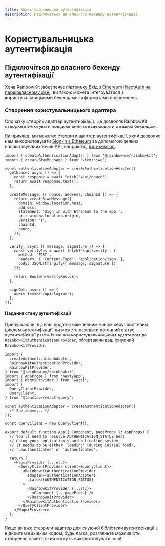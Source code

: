 ```yaml
---
title: Користувальницька аутентифікація
description: Підключіться до власного бекенду аутентифікації
---
```


# Користувальницька аутентифікація

## Підключіться до власного бекенду аутентифікації

Хоча RainbowKit забезпечує [підтримку Вхід з Ethereum і NextAuth на першокласному рівні,](/docs/authentication#set-up-sign-in-with-ethereum-and-nextauth) ви також можете інтегруватися з користувальницькими бекендами та форматами повідомлень.

### Створення користувальницького адаптера

Спочатку створіть адаптер аутентифікації. Це дозволяє RainbowKit створювати/готувати повідомлення та взаємодіяти з вашим бекендом.

Як приклад, ми можемо створити адаптер аутентифікації, який дозволяє нам використовувати [Sign-In з Ethereum](https://login.xyz) за допомогою деяких налаштовуваних точок API, наприклад, [iron-session](https://github.com/rainbow-me/rainbowkit/tree/main/examples/with-next-siwe-iron-session).

```tsx
import { createAuthenticationAdapter } from '@rainbow-me/rainbowkit';
import { createSiweMessage } from 'viem/siwe';

const authenticationAdapter = createAuthenticationAdapter({
  getNonce: async () => {
    const response = await fetch('/api/nonce');
    return await response.text();
  },

  createMessage: ({ nonce, address, chainId }) => {
    return createSiweMessage({
      domain: window.location.host,
      address,
      statement: 'Sign in with Ethereum to the app.',
      uri: window.location.origin,
      version: '1',
      chainId,
      nonce,
    });
  },

  verify: async ({ message, signature }) => {
    const verifyRes = await fetch('/api/verify', {
      method: 'POST',
      headers: { 'Content-Type': 'application/json' },
      body: JSON.stringify({ message, signature }),
    });

    return Boolean(verifyRes.ok);
  },

  signOut: async () => {
    await fetch('/api/logout');
  },
});
```

#### Надання стану аутентифікації

Припускаючи, що ваш додаток вже певним чином керує життєвим циклом аутентифікації, ви можете передати поточний статус аутентифікації разом із вашим користувальницьким адаптером до `RainbowKitAuthenticationProvider`, обгортаючи ваш існуючий `RainbowKitProvider`.

```tsx
import {
  createAuthenticationAdapter,
  RainbowKitAuthenticationProvider,
  RainbowKitProvider,
} from '@rainbow-me/rainbowkit';
import { AppProps } from 'next/app';
import { WagmiProvider } from 'wagmi';
import {
  QueryClientProvider,
  QueryClient,
} from "@tanstack/react-query";

const authenticationAdapter = createAuthenticationAdapter({
  /* See above... */
});

const queryClient = new QueryClient();

export default function App({ Component, pageProps }: AppProps) {
  // You'll need to resolve AUTHENTICATION_STATUS here
  // using your application's authentication system.
  // It needs to be either 'loading' (during initial load),
  // 'unauthenticated' or 'authenticated'.

  return (
    <WagmiProvider {...etc}>
      <QueryClientProvider client={queryClient}>
        <RainbowKitAuthenticationProvider
          adapter={authenticationAdapter}
          status={AUTHENTICATION_STATUS}
        >
          <RainbowKitProvider {...etc}>
            <Component {...pageProps} />
          </RainbowKitProvider>
        </RainbowKitAuthenticationProvider>
      </QueryClientProvider>
    </WagmiProvider>
  );
}
```

Якщо ви вже створили адаптер для існуючої бібліотеки аутентифікації з відкритим вихідним кодом, будь ласка, розгляньте можливість створення пакета, який можуть використовувати інші!
